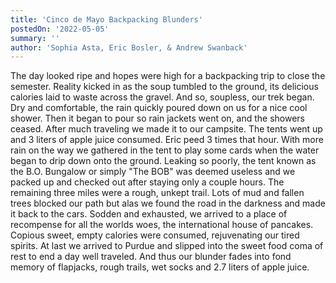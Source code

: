 ```yaml
---
title: 'Cinco de Mayo Backpacking Blunders'
postedOn: '2022-05-05'
summary: ''
author: 'Sophia Asta, Eric Bosler, & Andrew Swanback'
---
```


The day looked ripe and hopes were high for a backpacking trip to close the semester. Reality kicked in as the soup tumbled to the ground, its delicious calories laid to waste across the gravel. And so, soupless, our trek began. Dry and comfortable, the rain quickly poured down on us for a nice cool shower. Then it began to pour so rain jackets went on, and the showers ceased. After much traveling we made it to our campsite. The tents went up and 3 liters of apple juice consumed. Eric peed 3 times that hour. With more rain on the way we gathered in the tent to play some cards when the water began to drip down onto the ground. Leaking so poorly, the tent known as the B.O. Bungalow or simply "The BOB" was deemed useless and we packed up and checked out after staying only a couple hours. The remaining three miles were a rough, unkept trail. Lots of mud and fallen trees blocked our path but alas we found the road in the darkness and made it back to the cars. Sodden and exhausted, we arrived to a place of recompense for all the worlds woes, the international house of pancakes. Copious sweet, empty calories were consumed, rejuvenating our tired spirits. At last we arrived to Purdue and slipped into the sweet food coma of rest to end a day well traveled. And thus our blunder fades into fond memory of flapjacks, rough trails, wet socks and 2.7 liters of apple juice.